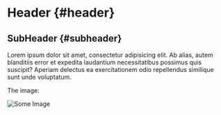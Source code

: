 # Header {#header}

## SubHeader {#subheader}

Lorem ipsum dolor sit amet, consectetur adipisicing elit. Ab alias, autem blanditiis error et expedita laudantium necessitatibus possimus quis suscipit? Aperiam delectus ea exercitationem odio repellendus similique sunt unde voluptatum.

The image:

![Some Image](./image.png)
